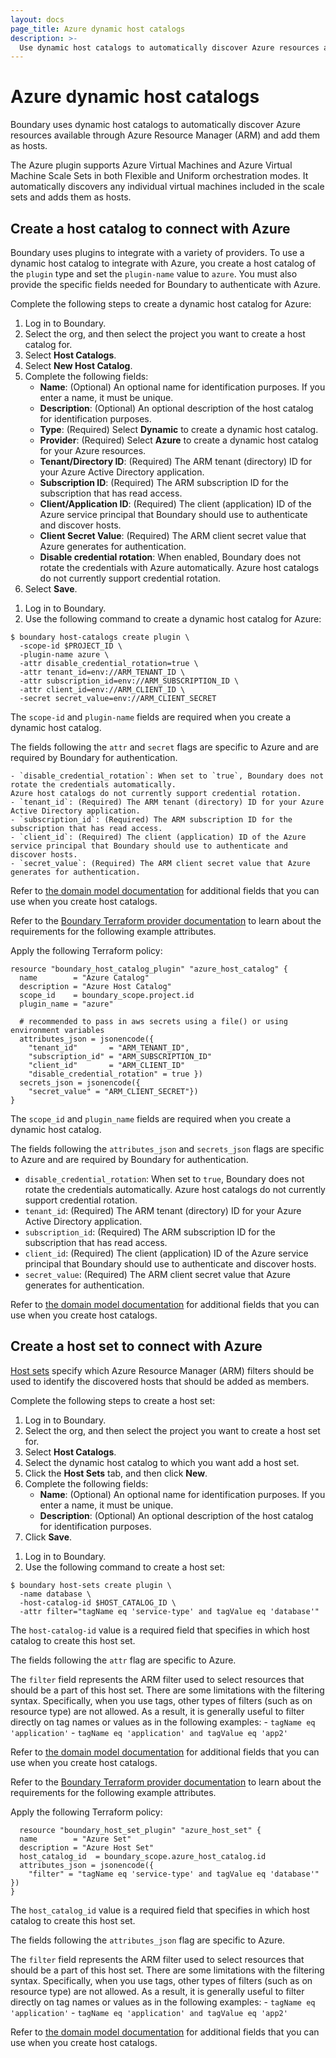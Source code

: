 ```yaml
---
layout: docs
page_title: Azure dynamic host catalogs
description: >-
  Use dynamic host catalogs to automatically discover Azure resources and add them as hosts. Create a host catalog and host set for Azure resources.
---
```

# Azure dynamic host catalogs
Boundary uses dynamic host catalogs to automatically discover Azure resources available through Azure Resource Manager (ARM) and add them as hosts.

The Azure plugin supports Azure Virtual Machines and Azure Virtual Machine Scale Sets in both Flexible and Uniform orchestration modes.
It automatically discovers any individual virtual machines included in the scale sets and adds them as hosts.

## Create a host catalog to connect with Azure
Boundary uses plugins to integrate with a variety of providers.   To use a
dynamic host catalog to integrate with Azure, you create a host catalog of the
`plugin` type and set the `plugin-name` value to `azure`.  You must also provide the
specific fields needed for Boundary to authenticate with Azure.

Complete the following steps to create a dynamic host catalog for Azure:

<Tabs>
<Tab heading="UI" group="ui">

1. Log in to Boundary.
1. Select the org, and then select the project you want to create a host catalog for.
1. Select **Host Catalogs**.
1. Select **New Host Catalog**.
1. Complete the following fields:
   - **Name**: (Optional) An optional name for identification purposes.
   If you enter a name, it must be unique.
   - **Description**: (Optional) An optional description of the host catalog for identification purposes.
   - **Type**: (Required) Select **Dynamic** to create a dynamic host catalog.
   - **Provider**: (Required) Select **Azure** to create a dynamic host catalog for your Azure resources.
   - **Tenant/Directory ID**: (Required) The ARM tenant (directory) ID for your Azure Active Directory application.
   - **Subscription ID**: (Required) The ARM subscription ID for the subscription that has read access.
   - **Client/Application ID**: (Required) The client (application) ID of the Azure service principal that Boundary should use to authenticate and discover hosts.
   - **Client Secret Value**: (Required) The ARM client secret value that Azure generates for authentication.
   - **Disable credential rotation**: When enabled, Boundary does not rotate the credentials with Azure automatically.
   Azure host catalogs do not currently support credential rotation.
1. Select **Save**.

</Tab>
<Tab heading="CLI" group="cli">

1. Log in to Boundary.
1. Use the following command to create a dynamic host catalog for Azure:

  ```shell-session
  $ boundary host-catalogs create plugin \
    -scope-id $PROJECT_ID \
    -plugin-name azure \
    -attr disable_credential_rotation=true \
    -attr tenant_id=env://ARM_TENANT_ID \
    -attr subscription_id=env://ARM_SUBSCRIPTION_ID \
    -attr client_id=env://ARM_CLIENT_ID \
    -secret secret_value=env://ARM_CLIENT_SECRET
  ```

  The `scope-id` and `plugin-name` fields are required when you create a dynamic host catalog.

  The fields following the `attr` and `secret` flags are specific to Azure and are required by Boundary for authentication.

    - `disable_credential_rotation`: When set to `true`, Boundary does not rotate the credentials automatically.
    Azure host catalogs do not currently support credential rotation.
    - `tenant_id`: (Required) The ARM tenant (directory) ID for your Azure Active Directory application.
    - `subscription_id`: (Required) The ARM subscription ID for the subscription that has read access.
    - `client_id`: (Required) The client (application) ID of the Azure service principal that Boundary should use to authenticate and discover hosts.
    - `secret_value`: (Required) The ARM client secret value that Azure generates for authentication.

  Refer to [the domain model documentation](/boundary/docs/concepts/domain-model/host-catalogs) for additional fields that you can use when you create host catalogs.

</Tab>
<Tab heading="Terraform" group="terraform">

Refer to the [Boundary Terraform provider documentation](https://registry.terraform.io/providers/hashicorp/boundary/latest/docs) to learn about the requirements for the following example attributes.

Apply the following Terraform policy:

```hcl
resource "boundary_host_catalog_plugin" "azure_host_catalog" {
  name        = "Azure Catalog"
  description = "Azure Host Catalog"
  scope_id    = boundary_scope.project.id
  plugin_name = "azure"

  # recommended to pass in aws secrets using a file() or using environment variables
  attributes_json = jsonencode({
    "tenant_id"       = "ARM_TENANT_ID",
    "subscription_id" = "ARM_SUBSCRIPTION_ID"
    "client_id"       = "ARM_CLIENT_ID"
    "disable_credential_rotation" = true })
  secrets_json = jsonencode({
    "secret_value" = "ARM_CLIENT_SECRET"})
}
```

The `scope_id` and `plugin_name` fields are required when you create a
dynamic host catalog.

The fields following the `attributes_json` and `secrets_json` flags are specific to Azure and are required by
  Boundary for authentication.

- `disable_credential_rotation`: When set to `true`, Boundary does not rotate the credentials automatically.
Azure host catalogs do not currently support credential rotation.
- `tenant_id`: (Required) The ARM tenant (directory) ID for your Azure Active Directory application.
- `subscription_id`: (Required) The ARM subscription ID for the subscription that has read access.
- `client_id`: (Required) The client (application) ID of the Azure service principal that Boundary should use to authenticate and discover hosts.
- `secret_value`: (Required) The ARM client secret value that Azure generates for authentication.

Refer to [the domain model documentation](/boundary/docs/concepts/domain-model/host-catalogs) for additional fields that you can use when you create host catalogs.

</Tab>
</Tabs>

## Create a host set to connect with Azure
[Host sets](/boundary/docs/concepts/domain-model/host-sets) specify which Azure
Resource Manager (ARM) filters should be used to identify the discovered hosts that should be added as members.

Complete the following steps to create a host set:

<Tabs>
<Tab heading="UI" group="ui">

1. Log in to Boundary.
1. Select the org, and then select the project you want to create a host set for.
1. Select **Host Catalogs**.
1. Select the dynamic host catalog to which you want add a host set.
1. Click the **Host Sets** tab, and then click **New**.
1. Complete the following fields:
    - **Name**: (Optional) An optional name for identification purposes.
    If you enter a name, it must be unique.
    - **Description**: (Optional) An optional description of the host catalog for identification purposes.
1. Click **Save**.

</Tab>

<Tab heading="CLI" group="cli">

1. Log in to Boundary.
1. Use the following command to create a host set:

  ```shell-session
  $ boundary host-sets create plugin \
    -name database \
    -host-catalog-id $HOST_CATALOG_ID \
    -attr filter="tagName eq 'service-type' and tagValue eq 'database'"
  ```

  The `host-catalog-id` value is a required field that specifies in which host catalog to create this host set.

  The fields following the `attr` flag are specific to Azure.

  The `filter` field represents the ARM filter used to select resources that should be a part of this host set.
  There are some limitations with the filtering syntax.
  Specifically, when you use tags, other types of filters (such as on resource type) are not allowed.
  As a result, it is generally useful to filter directly on tag names or values as in the following examples:
    - `tagName eq 'application'`
    - `tagName eq 'application' and tagValue eq 'app2'`

  Refer to [the domain model documentation](/boundary/docs/concepts/domain-model/host-catalogs) for additional fields that you can use when you create host catalogs.

</Tab>

<Tab heading="Terraform" group="terraform">

Refer to the [Boundary Terraform provider documentation](https://registry.terraform.io/providers/hashicorp/boundary/latest/docs) to learn about the requirements for the following example attributes.

Apply the following Terraform policy:

```hcl
  resource "boundary_host_set_plugin" "azure_host_set" {
  name        = "Azure Set"
  description = "Azure Host Set"
  host_catalog_id  = boundary_scope.azure_host_catalog.id
  attributes_json = jsonencode({
    "filter" = "tagName eq 'service-type' and tagValue eq 'database'" })
}
```

The `host_catalog_id` value is a required field that specifies in which host catalog to
  create this host set.

The fields following the `attributes_json` flag are specific to Azure.

The `filter` field represents the ARM filter used to select resources that should be a part of
  this host set.  There are some limitations with the filtering syntax.
  Specifically, when you use tags, other types of filters (such as on resource
  type) are not allowed. As a result, it is generally useful to filter
  directly on tag names or values as in the following examples:
    - `tagName eq 'application'`
    - `tagName eq 'application' and tagValue eq 'app2'`

Refer to [the domain model documentation](/boundary/docs/concepts/domain-model/host-catalogs) for additional fields that you can use when you create host catalogs.

</Tab>
</Tabs>
